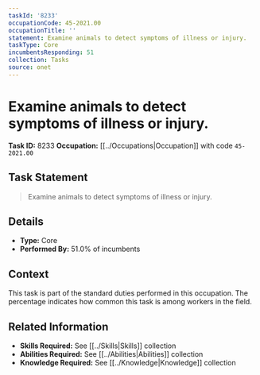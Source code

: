 ```yaml
---
taskId: '8233'
occupationCode: 45-2021.00
occupationTitle: ''
statement: Examine animals to detect symptoms of illness or injury.
taskType: Core
incumbentsResponding: 51
collection: Tasks
source: onet
---
```

# Examine animals to detect symptoms of illness or injury.

**Task ID:** 8233
**Occupation:** [[../Occupations|Occupation]] with code `45-2021.00`

## Task Statement

> Examine animals to detect symptoms of illness or injury.

## Details

- **Type:** Core
- **Performed By:** 51.0% of incumbents

## Context

This task is part of the standard duties performed in this occupation. The percentage indicates how common this task is among workers in the field.

## Related Information

- **Skills Required:** See [[../Skills|Skills]] collection
- **Abilities Required:** See [[../Abilities|Abilities]] collection
- **Knowledge Required:** See [[../Knowledge|Knowledge]] collection
